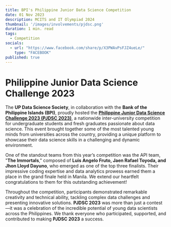 ```yaml
---
title: BPI's Philippine Junior Data Science Competition
date: 01 Nov 2023
description: MCITS and IT Olympiad 2024
thumbnail: '/images/involvements/pjdsc.png'
duration: 1 min. read
tags:
  - Competition
socials:
  - url: "https://www.facebook.com/share/p/X3PWAvPsFJZ4ueLe/"
    type: "FACEBOOK"
published: true
---
```


# Philippine Junior Data Science Challenge 2023

The **UP Data Science Society**, in collaboration with the **Bank of the Philippine Islands (BPI)**, proudly hosted the **[Philippine Junior Data Science Challenge 2023 (PJDSC 2023)](https://www.facebook.com/pjdsc.updssoc)**, a nationwide inter-university competition for undergraduate students and fresh graduates passionate about data science. This event brought together some of the most talented young minds from universities across the country, providing a unique platform to showcase their data science skills in a challenging and dynamic environment.

One of the standout teams from this year’s competition was the API team, "**The Immortals**," composed of **Luis Angelo Fruto, Jaen Rafael Toyoda, and Jhon Lloyd Dayuno**, who emerged as one of the top three finalists. Their impressive coding expertise and data analytics prowess earned them a place in the grand finale held in Manila. We extend our heartfelt congratulations to them for this outstanding achievement!

Throughout the competition, participants demonstrated remarkable creativity and technical ability, tackling complex data challenges and presenting innovative solutions. **PJDSC 2023** was more than just a contest—it was a celebration of the incredible potential of young data scientists across the Philippines. We thank everyone who participated, supported, and contributed to making **PJDSC 2023** a success.
